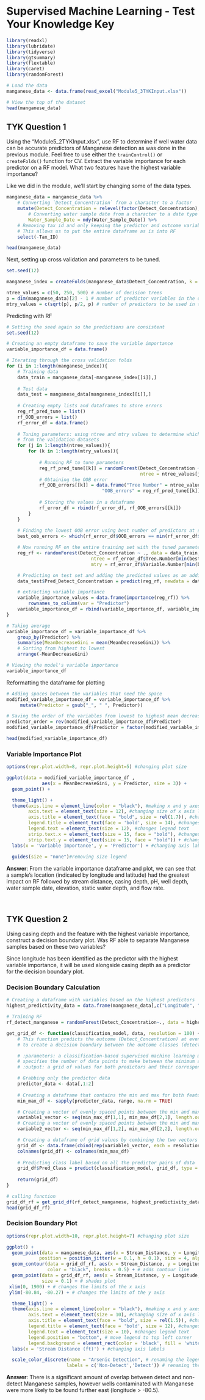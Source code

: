 # Supervised Machine Learning - Test Your Knowledge Key

```r
library(readxl)
library(lubridate)
library(tidyverse)
library(gtsummary)
library(flextable)
library(caret)
library(randomForest)
```

 
```r
# Load the data
manganese_data <- data.frame(read_excel("Module5_3TYKInput.xlsx"))

# View the top of the dataset
head(manganese_data) 
```

## TYK Question 1

Using the "Module5_2TYKInput.xlsx", use RF to determine if well water data can be accurate predictors of Manganese detection as was done in the previous module. Feel free to use either the `trainControl()` or `createFolds()` function for CV. Extract the variable importance for each predictor on a RF model. What two features have the highest variable importance? 

Like we did in the module, we'll start by changing some of the data types. 
```r
manganese_data = manganese_data %>%
    # Converting `Detect_Concentration` from a character to a factor
    mutate(Detect_Concentration = relevel(factor(Detect_Concentration), ref = "ND"),
        # Converting water sample date from a character to a date type 
        Water_Sample_Date = mdy(Water_Sample_Date)) %>%
    # Removing tax id and only keeping the predictor and outcome variables in the dataset
    # This allows us to put the entire dataframe as is into RF
    select(-Tax_ID)

head(manganese_data)
```

Next, setting up cross validation and parameters to be tuned.
```r
set.seed(12)

manganese_index = createFolds(manganese_data$Detect_Concentration, k = 5) 

ntree_values = c(50, 250, 500) # number of decision trees 
p = dim(manganese_data)[2] - 1 # number of predictor variables in the dataset
mtry_values = c(sqrt(p), p/2, p) # number of predictors to be used in the model
```

Predicting with RF
```r
# Setting the seed again so the predictions are consistent
set.seed(12)

# Creating an empty dataframe to save the variable importance
variable_importance_df = data.frame()

# Iterating through the cross validation folds
for (i in 1:length(manganese_index)){
    # Training data
    data_train = manganese_data[-manganese_index[[i]],]
    
    # Test data
    data_test = manganese_data[manganese_index[[i]],]
    
    # Creating empty lists and dataframes to store errors 
    reg_rf_pred_tune = list()
    rf_OOB_errors = list()
    rf_error_df = data.frame()
    
    # Tuning parameters: using ntree and mtry values to determine which combination yields the smallest OOB error 
    # from the validation datasets
    for (j in 1:length(ntree_values)){
        for (k in 1:length(mtry_values)){
            
            # Running RF to tune parameters
            reg_rf_pred_tune[[k]] = randomForest(Detect_Concentration ~ ., data = data_train, 
                                                 ntree = ntree_values[j], mtry = mtry_values[k])
            # Obtaining the OOB error
            rf_OOB_errors[[k]] = data.frame("Tree Number" = ntree_values[j], "Variable Number" = mtry_values[k], 
                                   "OOB_errors" = reg_rf_pred_tune[[k]]$err.rate[ntree_values[j],1])
            
            # Storing the values in a dataframe
            rf_error_df = rbind(rf_error_df, rf_OOB_errors[[k]])
        }
    }
    
    # Finding the lowest OOB error using best number of predictors at split
    best_oob_errors <- which(rf_error_df$OOB_errors == min(rf_error_df$OOB_errors))

    # Now running RF on the entire training set with the tuned parameters
    reg_rf <- randomForest(Detect_Concentration ~ ., data = data_train,
                               ntree = rf_error_df$Tree.Number[min(best_oob_errors)],
                               mtry = rf_error_df$Variable.Number[min(best_oob_errors)])

    # Predicting on test set and adding the predicted values as an additional column to the test data
    data_test$Pred_Detect_Concentration = predict(reg_rf, newdata = data_test, type = "response")

    # extracting variable importance
    variable_importance_values = data.frame(importance(reg_rf)) %>%
        rownames_to_column(var = "Predictor")
    variable_importance_df = rbind(variable_importance_df, variable_importance_values)
}

# Taking average
variable_importance_df = variable_importance_df %>%
    group_by(Predictor) %>%
    summarise(MeanDecreaseGini = mean(MeanDecreaseGini)) %>%
    # Sorting from highest to lowest
    arrange(-MeanDecreaseGini)

# Viewing the model's variable importance
variable_importance_df
```

Reformatting the dataframe for plotting
```r
# Adding spaces between the variables that need the space
modified_variable_importance_df = variable_importance_df %>%
     mutate(Predictor = gsub("_", " ", Predictor))

# Saving the order of the variables from lowest to highest mean decrease gini by putting into a factor
predictor_order = rev(modified_variable_importance_df$Predictor)
modified_variable_importance_df$Predictor = factor(modified_variable_importance_df$Predictor, levels = predictor_order)

head(modified_variable_importance_df)
```

### Variable Importance Plot
```r
options(repr.plot.width=8, repr.plot.height=5) #changing plot size

ggplot(data = modified_variable_importance_df , 
             aes(x = MeanDecreaseGini, y = Predictor, size = 3)) + 
  geom_point() + 

  theme_light() + 
  theme(axis.line = element_line(color = "black"), #making x and y axes black
        axis.text = element_text(size = 12), #changing size of x axis labels
        axis.title = element_text(face = "bold", size = rel(1.7)), #changes axis titles
        legend.title = element_text(face = 'bold', size = 14), #changes legend title
        legend.text = element_text(size = 12), #changes legend text
        strip.text.x = element_text(size = 15, face = "bold"), #changes size of facet x axis 
        strip.text.y = element_text(size = 15, face = "bold")) + #changes size of facet y axis 
  labs(x = 'Variable Importance', y = 'Predictor') + #changing axis labels 
  
  guides(size = "none")#removing size legend
```

**Answer**: From the variable importance dataframe and plot, we can see that a sample's location (indicated by longitude and latitude) had the greatest impact on RF followed by stream distance, casing depth, pH, well depth, water sample date, elevation, static water depth, and flow rate. 

<br>

## TYK Question 2

Using casing depth and the feature with the highest variable importance, construct a decision boundary plot. Was RF able to separate Manganese samples based on these two variables?

Since longitude has been identified as the predictor with the highest variable importance, it will be used alongside casing depth as a predictor for the decision boundary plot.

### Decision Boundary Calculation
```r
# Creating a dataframe with variables based on the highest predictors
highest_predictivity_data = data.frame(manganese_data[,c("Longitude", "Stream_Distance", "Detect_Concentration")])

# Training RF
rf_detect_manganese = randomForest(Detect_Concentration~., data = highest_predictivity_data)
```


```r
get_grid_df <- function(classification_model, data, resolution = 100) {
    # This function predicts the outcome (Detect_Concentration) at evenly spaced data points using the two variables (pH and casing depth)
    # to create a decision boundary between the outcome classes (detect and non-detect samples).

    # :parameters: a classification-based supervised machine learning model, dataset containing the predictors and outcome variable,
    # specifies the number of data points to make between the minimum and maximum predictor values
    # :output: a grid of values for both predictors and their corresponding predicted outcome class

    # Grabbing only the predictor data
    predictor_data <- data[,1:2]
    
    # Creating a dataframe that contains the min and max for both features
    min_max_df <- sapply(predictor_data, range, na.rm = TRUE)

    # Creating a vector of evenly spaced points between the min and max for the first variable (casing depth)
    variable1_vector <- seq(min_max_df[1,1], min_max_df[2,1], length.out = resolution)
    # Creating a vector of evenly spaced points between the min and max for the second variable (pH)
    variable2_vector <- seq(min_max_df[1,2], min_max_df[2,2], length.out = resolution)

    # Creating a dataframe of grid values by combining the two vectors
    grid_df <- data.frame(cbind(rep(variable1_vector, each = resolution), rep(variable2_vector, time = resolution)))
    colnames(grid_df) <- colnames(min_max_df)
    
    # Predicting class label based on all the predictor pairs of data
    grid_df$Pred_Class = predict(classification_model, grid_df, type = "class")
    
    return(grid_df)
}

# calling function
grid_df_rf = get_grid_df(rf_detect_manganese, highest_predictivity_data)
head(grid_df_rf)
```

### Decision Boundary Plot
```r
options(repr.plot.width=10, repr.plot.height=7) #changing plot size

ggplot() +
  geom_point(data = manganese_data, aes(x = Stream_Distance, y = Longitude, color = Detect_Concentration),
            position = position_jitter(w = 0.1, h = 0.1), size = 4, alpha = 0.8) + 
  geom_contour(data = grid_df_rf, aes(x = Stream_Distance, y = Longitude, z = as.numeric(Pred_Class == "D")), 
               color = "black", breaks = 0.5) + # adds contour line
  geom_point(data = grid_df_rf, aes(x = Stream_Distance, y = Longitude, color = Pred_Class), 
             size = 0.1) + # shades plot
 xlim(0, 1900) + # changes the limits of the x axis
 ylim(-80.84, -80.27) + # changes the limits of the y axis

  theme_light() + 
  theme(axis.line = element_line(color = "black"), #making x and y axes black
        axis.text = element_text(size = 10), #changing size of x axis labels
        axis.title = element_text(face = "bold", size = rel(1.5)), #changes axis titles
        legend.title = element_text(face = 'bold', size = 12), #changes legend title
        legend.text = element_text(size = 10), #changes legend text
        legend.position = "bottom", # move legend to top left corner
        legend.background = element_rect(color = 'black', fill = 'white', linetype = 'solid')) + # changes legend background
  labs(x = 'Stream Distance (ft)') + #changing axis labels

  scale_color_discrete(name = "Arsenic Detection", # renaming the legend
                      labels = c('Non-Detect','Detect')) # renaming the classes
```

**Answer**: There is a significant amount of overlap between detect and non-detect Manganese samples, however wells contaminated with Manganese were more likely to be found further east (longitude > -80.5). 